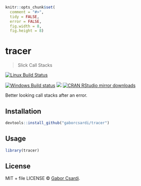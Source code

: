 
```r
knitr::opts_chunk$set(
  comment = "#>",
  tidy = FALSE,
  error = FALSE,
  fig.width = 8,
  fig.height = 8)
```

# tracer

> Slick Call Stacks

[![Linux Build Status](https://travis-ci.org/gaborcsardi/tracer.svg?branch=master)](https://travis-ci.org/gaborcsardi/tracer)

[![Windows Build status](https://ci.appveyor.com/api/projects/status/github/gaborcsardi/tracer?svg=true)](https://ci.appveyor.com/project/gaborcsardi/tracer)
[![](http://www.r-pkg.org/badges/version/tracer)](http://www.r-pkg.org/pkg/tracer)
[![CRAN RStudio mirror downloads](http://cranlogs.r-pkg.org/badges/tracer)](http://www.r-pkg.org/pkg/tracer)


Better looking call stacks after an error.

## Installation

```r
devtools::install_github("gaborcsardi/tracer")
```

## Usage

```r
library(tracer)
```

## License

MIT + file LICENSE © [Gabor Csardi](https://github.com/gaborcsardi).
